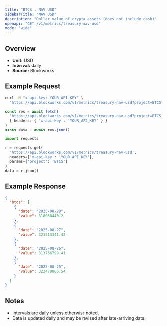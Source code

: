 ```yaml
---
title: "BTCS : NAV USD"
sidebarTitle: "NAV USD"
description: "Dollar value of crypto assets (does not include cash)"
openapi: "GET /v1/metrics/treasury-nav-usd"
mode: "wide"
---
```


## Overview

- **Unit:** USD
- **Interval:** daily
- **Source:** Blockworks

## Example Request

<CodeGroup>

```bash cURL
curl -H "x-api-key: YOUR_API_KEY" \
  "https://api.blockworks.com/v1/metrics/treasury-nav-usd?project=BTCS"
```

```typescript TypeScript
const res = await fetch(
  'https://api.blockworks.com/v1/metrics/treasury-nav-usd?project=BTCS',
  { headers: { 'x-api-key': 'YOUR_API_KEY' } }
)
const data = await res.json()
```

```python Python
import requests

r = requests.get(
  'https://api.blockworks.com/v1/metrics/treasury-nav-usd',
  headers={'x-api-key': 'YOUR_API_KEY'},
  params={'project': 'BTCS'}
)
data = r.json()
```

</CodeGroup>

## Example Response

```json
{
  "btcs": [
    {
      "date": "2025-08-28",
      "value": 318038440.2
    },
    {
      "date": "2025-08-27",
      "value": 321513341.42
    },
    {
      "date": "2025-08-26",
      "value": 313756799.41
    },
    {
      "date": "2025-08-25",
      "value": 322470806.54
    }
  ]
}
```

## Notes
- Intervals are daily unless otherwise noted.
- Data is updated daily and may be revised after late-arriving data.
